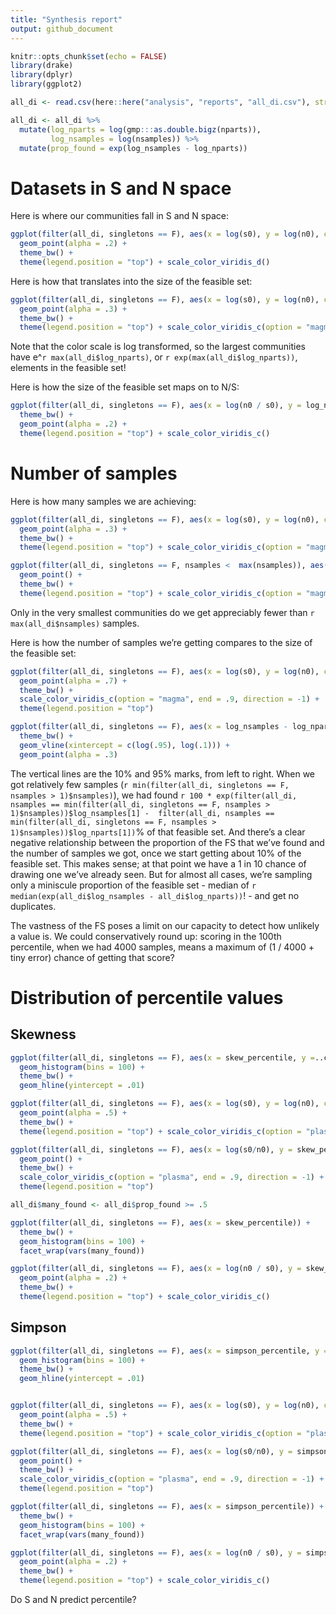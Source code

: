 ```yaml
---
title: "Synthesis report"
output: github_document
---
```


```r
knitr::opts_chunk$set(echo = FALSE)
library(drake)
library(dplyr)
library(ggplot2)

all_di <- read.csv(here::here("analysis", "reports", "all_di.csv"), stringsAsFactors = F)

all_di <- all_di %>%
  mutate(log_nparts = log(gmp:::as.double.bigz(nparts)),
         log_nsamples = log(nsamples)) %>%
  mutate(prop_found = exp(log_nsamples - log_nparts))
```

# Datasets in S and N space

Here is where our communities fall in S and N space:

```r
ggplot(filter(all_di, singletons == F), aes(x = log(s0), y = log(n0), color = dat)) +
  geom_point(alpha = .2) +
  theme_bw() +
  theme(legend.position = "top") + scale_color_viridis_d()

```

Here is how that translates into the size of the feasible set:

```r
ggplot(filter(all_di, singletons == F), aes(x = log(s0), y = log(n0), color = log_nparts)) +
  geom_point(alpha = .3) +
  theme_bw() +
  theme(legend.position = "top") + scale_color_viridis_c(option = "magma", end = .9)

```

Note that the color scale is log transformed, so the largest communities have e^`r max(all_di$log_nparts)`, or `r exp(max(all_di$log_nparts))`, elements in the feasible set!

Here is how the size of the feasible set maps on to N/S:

```r
ggplot(filter(all_di, singletons == F), aes(x = log(n0 / s0), y = log_nparts, color = log(s0))) +
  theme_bw() +
  geom_point(alpha = .2) +
  theme(legend.position = "top") + scale_color_viridis_c()

```

# Number of samples

Here is how many samples we are achieving:

```r
ggplot(filter(all_di, singletons == F), aes(x = log(s0), y = log(n0), color = log_nsamples)) +
  geom_point(alpha = .3) +
  theme_bw() +
  theme(legend.position = "top") + scale_color_viridis_c(option = "magma", end = .9)

ggplot(filter(all_di, singletons == F, nsamples <  max(nsamples)), aes(x = log(s0), y = log(n0), color = log_nsamples)) +
  geom_point() +
  theme_bw() +
  theme(legend.position = "top") + scale_color_viridis_c(option = "magma", end = .9)
```

Only in the very smallest communities do we get appreciably fewer than `r max(all_di$nsamples)` samples.

Here is how the number of samples we're getting compares to the size of the feasible set:

```r
ggplot(filter(all_di, singletons == F), aes(x = log(s0), y = log(n0), color = log_nsamples - log_nparts)) +
  geom_point(alpha = .7) +
  theme_bw() +
  scale_color_viridis_c(option = "magma", end = .9, direction = -1) +
  theme(legend.position = "top")

ggplot(filter(all_di, singletons == F), aes(x = log_nsamples - log_nparts, y = log_nsamples)) +
  theme_bw() +
  geom_vline(xintercept = c(log(.95), log(.1))) +
  geom_point(alpha = .3)

```

The vertical lines are the 10% and 95% marks, from left to right. When we got relatively few samples (`r min(filter(all_di, singletons == F, nsamples > 1)$nsamples)`), we had found `r 100 * exp(filter(all_di, nsamples == min(filter(all_di, singletons == F, nsamples > 1)$nsamples))$log_nsamples[1] -  filter(all_di, nsamples == min(filter(all_di, singletons == F, nsamples > 1)$nsamples))$log_nparts[1])`% of that feasible set. And there's a clear negative relationship between the proportion of the FS that we've found and the number of samples we got, once we start getting about 10% of the feasible set. This makes sense; at that point we have a 1 in 10 chance of drawing one we've already seen. But for almost all cases, we're sampling only a miniscule proportion of the feasible set - median of `r median(exp(all_di$log_nsamples - all_di$log_nparts))`! - and get no duplicates.

The vastness of the FS poses a limit on our capacity to detect how unlikely a value is. We could conservatively round up: scoring in the 100th percentile, when we had 4000 samples, means a maximum of (1 / 4000 + tiny error) chance of getting that score?

# Distribution of percentile values

## Skewness
```r
ggplot(filter(all_di, singletons == F), aes(x = skew_percentile, y =..count.. / sum(..count..))) +
  geom_histogram(bins = 100) +
  theme_bw() +
  geom_hline(yintercept = .01)

ggplot(filter(all_di, singletons == F), aes(x = log(s0), y = log(n0), color = skew_percentile)) +
  geom_point(alpha = .5) +
  theme_bw() +
  theme(legend.position = "top") + scale_color_viridis_c(option = "plasma", end = .9)

ggplot(filter(all_di, singletons == F), aes(x = log(s0/n0), y = skew_percentile, color = prop_found)) +
  geom_point() +
  theme_bw() +
  scale_color_viridis_c(option = "plasma", end = .9, direction = -1) +
  theme(legend.position = "top")

all_di$many_found <- all_di$prop_found >= .5

ggplot(filter(all_di, singletons == F), aes(x = skew_percentile)) +
  theme_bw() +
  geom_histogram(bins = 100) +
  facet_wrap(vars(many_found))

ggplot(filter(all_di, singletons == F), aes(x = log(n0 / s0), y = skew_percentile, color = log(s0))) +
  geom_point(alpha = .2) +
  theme_bw() +
  theme(legend.position = "top") + scale_color_viridis_c()
```


## Simpson
```r
ggplot(filter(all_di, singletons == F), aes(x = simpson_percentile, y =..count.. / sum(..count..))) +
  geom_histogram(bins = 100) +
  theme_bw() +
  geom_hline(yintercept = .01)


ggplot(filter(all_di, singletons == F), aes(x = log(s0), y = log(n0), color = simpson_percentile)) +
  geom_point(alpha = .5) +
  theme_bw() +
  theme(legend.position = "top") + scale_color_viridis_c(option = "plasma", end = .9)

ggplot(filter(all_di, singletons == F), aes(x = log(s0/n0), y = simpson_percentile, color = prop_found)) +
  geom_point() +
  theme_bw() +
  scale_color_viridis_c(option = "plasma", end = .9, direction = -1) +
  theme(legend.position = "top")

ggplot(filter(all_di, singletons == F), aes(x = simpson_percentile)) +
  theme_bw() +
  geom_histogram(bins = 100) +
  facet_wrap(vars(many_found))

ggplot(filter(all_di, singletons == F), aes(x = log(n0 / s0), y = simpson_percentile, color = log(s0))) +
  geom_point(alpha = .2) +
  theme_bw() +
  theme(legend.position = "top") + scale_color_viridis_c()
```

Do S and N predict percentile?
